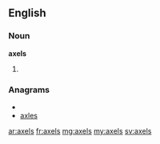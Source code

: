 ==English==

===Noun===
'''axels'''

# {{plural of|[[axel]]}}

===Anagrams===
* {{alphagram|aelsx}}
* [[axles#English|axles]]

[[ar:axels]]
[[fr:axels]]
[[mg:axels]]
[[my:axels]]
[[sv:axels]]
